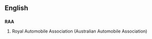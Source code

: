 ==English==
==={{initialism}}===
'''RAA'''

#Royal Automobile Association (Australian Automobile Association)